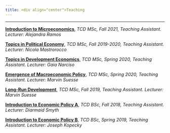 ```yaml
---
title: <div align="center">Teaching
---
```



****

<div align="left">

**[Introduction to Microeconomics](https://www.tcd.ie/Economics/postgraduate/msc-economics/structure/microeconomics-1/)**, *TCD MSc, Fall 2021, Teaching Assistant. Lecturer:  Alejandra Ramos*

**[Topics in Political Economy](https://www.tcd.ie/Economics/postgraduate/msc-economics/structure/political-economy/)**, *TCD MSc, Fall 2019-2020, Teaching Assistant. Lecturer:  Nicola Mastrorocco*

**[Topics in Development Economics](https://www.tcd.ie/Economics/postgraduate/msc-economics/structure/topics-in-development-economics/)**, *TCD MSc, Spring 2020, Teaching Assistant. Lecturer:  Gaia Narciso*

**[Emergence of Macroeconomic Policy](https://www.tcd.ie/Economics/postgraduate/msc-economics/structure/emergence-of-macroeconomic-policy/)**, *TCD MSc, Spring 2020, Teaching Assistant. Lecturer:  Marvin Suesse*

**[Long-Run Development](https://www.tcd.ie/Economics/postgraduate/msc-economics/structure/long-run-development/)**, *TCD MSc, Fall 2019, Teaching Assistant. Lecturer:  Marvin Suesse*

**[Introduction to Economic Policy A](https://www.tcd.ie/Economics/undergraduate/jf/intro-economics_a/index.php)**, *TCD BSc, Fall 2018, Teaching Assistant. Lecturer:  Diarmaid Smyth*

**[Introduction to Economic Policy B](https://www.tcd.ie/Economics/undergraduate/jf/intro-economics_b/index.php)**, *TCD BSc, Spring 2019, Teaching Assistant. Lecturer:  Joseph Kopecky*
